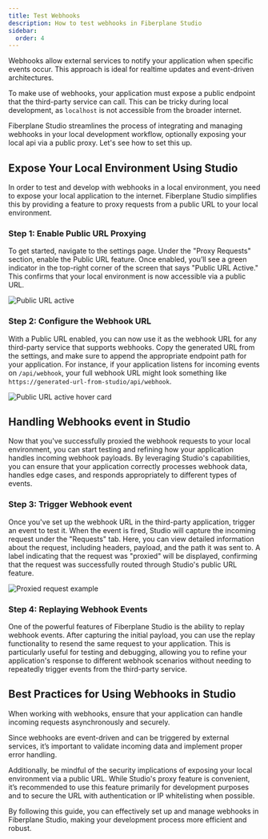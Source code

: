 ```yaml
---
title: Test Webhooks
description: How to test webhooks in Fiberplane Studio
sidebar:
  order: 4
---
```


Webhooks allow external services to notify your application when specific events occur.
This approach is ideal for realtime updates and event-driven architectures.

To make use of webhooks, your application must expose a public endpoint that the third-party service can call.
This can be tricky during local development, as `localhost` is not accessible from the broader internet.

Fiberplane Studio streamlines the process of integrating and managing webhooks in your local development workflow,
optionally exposing your local api via a public proxy. Let's see how to set this up.

## Expose Your Local Environment Using Studio
In order to test and develop with webhooks in a local environment, you need to expose your local application to the internet. Fiberplane Studio simplifies this by providing a feature to proxy requests from a public URL to your local environment.

### Step 1: Enable Public URL Proxying
To get started, navigate to the settings page. Under the "Proxy Requests" section, enable the Public URL feature.
Once enabled, you’ll see a green indicator in the top-right corner of the screen that says "Public URL Active."
This confirms that your local environment is now accessible via a public URL.

![Public URL active](@/assets/webhooks--settings.png)

### Step 2: Configure the Webhook URL
With a Public URL enabled, you can now use it as the webhook URL for any third-party service that supports webhooks. Copy the generated URL from the settings, and make sure to append the appropriate endpoint path for your application. For instance, if your application listens for incoming events on `/api/webhook`, your full webhook URL might look something like `https://generated-url-from-studio/api/webhook`.

![Public URL active hover card](@/assets/webhooks--public-url-hover-card.png)

## Handling Webhooks event in Studio
Now that you've successfully proxied the webhook requests to your local environment, you can start testing and refining how your application handles incoming webhook payloads. By leveraging Studio's capabilities, you can ensure that your application correctly processes webhook data, handles edge cases, and responds appropriately to different types of events.

### Step 3: Trigger Webhook event
Once you've set up the webhook URL in the third-party application, trigger an event to test it.
When the event is fired, Studio will capture the incoming request under the "Requests" tab.
Here, you can view detailed information about the request, including headers, payload, and the path it was sent to.
A label indicating that the request was "proxied" will be displayed, confirming that the request was successfully routed through Studio's public URL feature.

![Proxied request example](@/assets/webhooks--proxied-badge.png)

### Step 4: Replaying Webhook Events
One of the powerful features of Fiberplane Studio is the ability to replay webhook events. After capturing the initial payload, you can use the replay functionality to resend the same request to your application. This is particularly useful for testing and debugging, allowing you to refine your application's response to different webhook scenarios without needing to repeatedly trigger events from the third-party service.

## Best Practices for Using Webhooks in Studio
When working with webhooks, ensure that your application can handle incoming requests asynchronously and securely.

Since webhooks are event-driven and can be triggered by external services, it’s important to validate incoming data and implement proper error handling.

Additionally, be mindful of the security implications of exposing your local environment via a public URL. While Studio's proxy feature is convenient, it’s recommended to use this feature primarily for development purposes and to secure the URL with authentication or IP whitelisting when possible.

By following this guide, you can effectively set up and manage webhooks in Fiberplane Studio, making your development process more efficient and robust.
